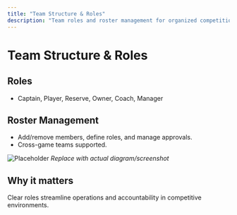 ```yaml
---
title: "Team Structure & Roles"
description: "Team roles and roster management for organized competition."
---
```


# Team Structure & Roles

## Roles
- Captain, Player, Reserve, Owner, Coach, Manager

## Roster Management
- Add/remove members, define roles, and manage approvals.
- Cross-game teams supported.

![Placeholder](/images/screenshots/team-structure.png)
*Replace with actual diagram/screenshot*

## Why it matters
Clear roles streamline operations and accountability in competitive environments.
